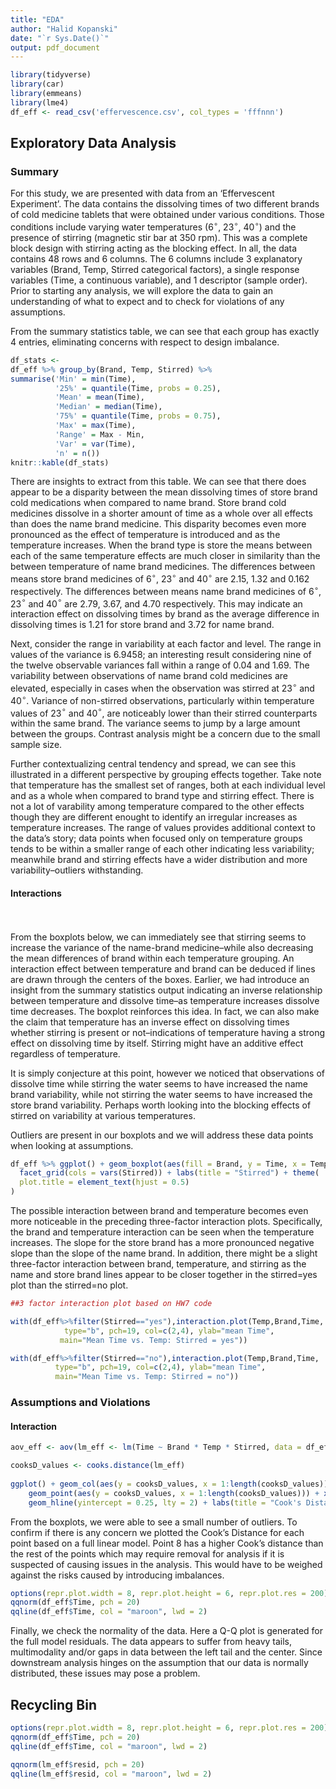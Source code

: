 ```yaml
---
title: "EDA"
author: "Halid Kopanski"
date: "`r Sys.Date()`"
output: pdf_document
---
```


```r
library(tidyverse)
library(car)
library(emmeans)
library(lme4)
df_eff <- read_csv('effervescence.csv', col_types = 'fffnnn')
```

## Exploratory Data Analysis

### Summary

For this study, we are presented with data from an 'Effervescent Experiment'. The data contains the dissolving times of two different brands of cold medicine tablets that were obtained under various conditions. Those conditions include varying water temperatures (6$^\circ$, 23$^\circ$, 40$^\circ$) and the presence of stirring (magnetic stir bar at 350 rpm). This was a complete block design with stirring acting as the blocking effect. In all, the data contains 48 rows and 6 columns. The 6 columns include 3 explanatory variables (Brand, Temp, Stirred categorical factors), a single response variables (Time, a continuous variable), and 1 descriptor (sample order). Prior to starting any analysis, we will explore the data to gain an understanding of what to expect and to check for violations of any assumptions.

From the summary statistics table, we can see that each group has exactly 4 entries, eliminating concerns with respect to design imbalance.

```r
df_stats <-
df_eff %>% group_by(Brand, Temp, Stirred) %>% 
summarise('Min' = min(Time),
          '25%' = quantile(Time, probs = 0.25),
          'Mean' = mean(Time), 
          'Median' = median(Time),
          '75%' = quantile(Time, probs = 0.75),
          'Max' = max(Time),
          'Range' = Max - Min,
          'Var' = var(Time), 
          'n' = n())
knitr::kable(df_stats)
```

There are insights to extract from this table.  We can see that there does appear to be a disparity between the mean dissolving times of store brand cold medications when compared to name brand. Store brand cold medicines dissolve in a shorter amount of time as a whole over all effects than does the name brand medicine.  This disparity becomes even more pronounced as the effect of temperature is introduced and as the temperature increases.  When the brand type is store the means between each of the same temperature effects are much closer in similarity than the between temperature of name brand medicines.  The differences between means store brand medicines of 6$^\circ$, 23$^\circ$ and 40$^\circ$ are 2.15, 1.32 and 0.162 respectively.  The differences between means name brand medicines of 6$^\circ$, 23$^\circ$ and 40$^\circ$ are 2.79, 3.67, and 4.70 respectively.  This may indicate an interaction effect on dissolving times by brand as the average difference in dissolving times is 1.21 for store brand and 3.72 for name brand.  

Next, consider the range in variability at each factor and level.  The range in values of the variance is 6.9458; an interesting result considering nine of the twelve observable variances fall within a range of 0.04 and 1.69.  The variability between observations of name brand cold medicines are elevated, especially in cases when the observation was stirred at 23$^\circ$ and 40$^\circ$.  Variance of non-stirred observations, particularly within temperature values of 23$^\circ$ and 40$^\circ$, are noticeably lower than their stirred counterparts within the same brand.  The variance seems to jump by a large amount between the groups.  Contrast analysis might be a concern due to the small sample size.

Further contextualizing central tendency and spread, we can see this illustrated in a different perspective by grouping effects together.  Take note that temperature has the smallest set of ranges, both at each individual level and as a whole when compared to brand type and stirring effect.  There is not a lot of varability among temperature compared to the other effects though they are different enought to identify an irregular increases as temperature increases.  The range of values provides additional context to the data's story; data points when focused only on temperature groups tends to be within a smaller range of each other indicating less variability; meanwhile brand and stirring effects have a wider distribution and more variability--outliers withstanding.  

#### Interactions
\
\
From the boxplots below, we can immediately see that stirring seems to increase the variance of the name-brand medicine--while also decreasing the mean differences of brand within each temperature grouping.  An interaction effect between temperature and brand can be deduced if lines are drawn through the centers of the boxes. Earlier, we had introduce an insight from the summary statistics output indicating an inverse relationship between temperature and dissolve time--as temperature increases dissolve time decreases.  The boxplot reinforces this idea.  In fact, we can also make the claim that temperature has an inverse effect on dissolving times whether stirring is present or not--indications of temperature having a strong effect on dissolving time by itself.  Stirring might have an additive effect regardless of temperature.

It is simply conjecture at this point, however we noticed that observations of dissolve time while stirring the water seems to have increased the name brand variability, while not stirring the water seems to have increased the store brand variability.  Perhaps worth looking into the blocking effects of stirred on variability at various temperatures. 

Outliers are present in our boxplots and we will address these data points when looking at assumptions. 

```r
df_eff %>% ggplot() + geom_boxplot(aes(fill = Brand, y = Time, x = Temp)) + 
  facet_grid(cols = vars(Stirred)) + labs(title = "Stirred") + theme(
  plot.title = element_text(hjust = 0.5)
)
```

The possible interaction between brand and temperature becomes even more noticeable in the preceding three-factor interaction plots. Specifically, the brand and temperature interaction can be seen when the temperature increases. The slope for the store brand has a more pronounced negative slope than the slope of the name brand. In addition, there might be a slight three-factor interaction between brand, temperature, and stirring as the name and store brand lines appear to be closer together in the stirred=yes plot than the stirred=no plot.

```r
##3 factor interaction plot based on HW7 code

with(df_eff%>%filter(Stirred=="yes"),interaction.plot(Temp,Brand,Time,
            type="b", pch=19, col=c(2,4), ylab="mean Time",
           main="Mean Time vs. Temp: Stirred = yes"))

with(df_eff%>%filter(Stirred=="no"),interaction.plot(Temp,Brand,Time,
          type="b", pch=19, col=c(2,4), ylab="mean Time",
          main="Mean Time vs. Temp: Stirred = no"))
```

### Assumptions and Violations

#### Interaction


```r
aov_eff <- aov(lm_eff <- lm(Time ~ Brand * Temp * Stirred, data = df_eff))

cooksD_values <- cooks.distance(lm_eff)
 
ggplot() + geom_col(aes(y = cooksD_values, x = 1:length(cooksD_values)), width = 0.025, col = 'red')  + 
    geom_point(aes(y = cooksD_values, x = 1:length(cooksD_values))) + xlab('Sample Points') + ylab("Cook's Distance") + 
    geom_hline(yintercept = 0.25, lty = 2) + labs(title = "Cook's Distance for each sample point")
```

From the boxplots, we were able to see a small number of outliers. To confirm if there is any concern we plotted the Cook's Distance for each point based on a full linear model. Point 8 has a higher Cook's distance than the rest of the points which may require removal for analysis if it is suspected of causing issues in the analysis. This would have to be weighed against the risks caused by introducing imbalances.

```r
options(repr.plot.width = 8, repr.plot.height = 6, repr.plot.res = 200)
qqnorm(df_eff$Time, pch = 20)
qqline(df_eff$Time, col = "maroon", lwd = 2)
```

Finally, we check the normality of the data. Here a Q-Q plot is generated for the full model residuals. The data appears to suffer from heavy tails, multimodality and/or gaps in data between the left tail and the center. Since downstream analysis hinges on the assumption that our data is normally distributed, these issues may pose a problem.



## Recycling Bin

```r
options(repr.plot.width = 8, repr.plot.height = 6, repr.plot.res = 200)
qqnorm(df_eff$Time, pch = 20)
qqline(df_eff$Time, col = "maroon", lwd = 2)

qqnorm(lm_eff$resid, pch = 20)
qqline(lm_eff$resid, col = "maroon", lwd = 2)
```
